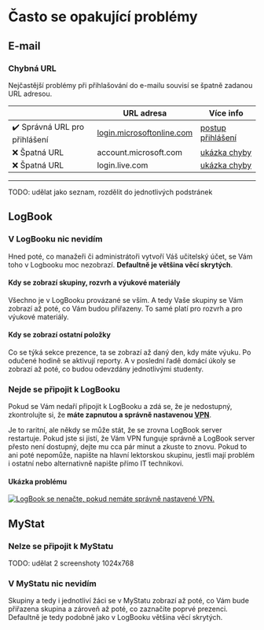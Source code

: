 # Často se opakující problémy

## E-mail

### Chybná URL
Nejčastější problémy při přihlašování do e-mailu souvisí se špatně zadanou URL adresou.

|  | URL adresa | Více info |
| ---- | ---- | ----------- |
| ✔️ Správná URL pro přihlášení | [login.microsoftonline.com](https://login.microsoftonline.com/) | [postup přihlášení](email)
| ❌ Špatná URL | account.microsoft.com | [ukázka chyby](email/problems)
| ❌ Špatná URL | login.live.com | [ukázka chyby](email/problems)

-------


TODO: udělat jako seznam, rozdělit do jednotlivých podstránek

## LogBook

### V LogBooku nic nevidím
Hned poté, co manažeři či administrátoři vytvoří Váš učitelský účet, se Vám toho v Logbooku moc nezobrazí. **Defaultně je většina věcí skrytých**.

#### Kdy se zobrazí skupiny, rozvrh a výukové materiály
Všechno je v LogBooku provázané se vším. A tedy Vaše skupiny se Vám zobrazí až poté, co Vám budou přiřazeny. To samé platí pro rozvrh a pro výukové materiály.

#### Kdy se zobrazí ostatní položky
Co se týká sekce prezence, ta se zobrazí až daný den, kdy máte výuku. Po odučené hodině se aktivují reporty. A v poslední řadě domácí úkoly se zobrazí až poté, co budou odevzdány jednotlivými studenty.

### Nejde se připojit k LogBooku
Pokud se Vám nedaří připojit k LogBooku a zdá se, že je nedostupný, zkontrolujte si, že **máte zapnutou a správně nastavenou [VPN](vpn)**. 

Je to raritní, ale někdy se může stát, že se zrovna LogBook server restartuje. Pokud jste si jistí, že Vám VPN funguje správně a LogBook server přesto není dostupný, dejte mu cca pár minut a zkuste to znovu. Pokud to ani poté nepomůže, napište na hlavní lektorskou skupinu, jestli mají problém i ostatní nebo alternativně napište přímo IT technikovi.

#### Ukázka problému
<a href="/images/chrome-error.png" title="LogBook se nenačte, pokud nemáte správně nastavené VPN.">
  <picture>
    <source srcset="/images/chrome-error.avif" type="image/avif" />
    <source srcset="/images/chrome-error.webp" type="image/webp" />
    <img src="/images/chrome-error.png" alt="LogBook se nenačte, pokud nemáte správně nastavené VPN." />
  </picture>
</a>

## MyStat

### Nelze se připojit k MyStatu
TODO: udělat 2 screenshoty 1024x768

### V MyStatu nic nevidím
Skupiny a tedy i jednotliví žáci se v MyStatu zobrazí až poté, co Vám bude přiřazena skupina a zároveň až poté, co zaznačíte poprvé prezenci. Defaultně je tedy podobně jako v LogBooku většina věcí skrytých.
